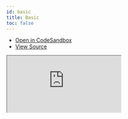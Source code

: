 ```yaml
---
id: basic
title: Basic
toc: false
---
```


- [Open in CodeSandbox](https://codesandbox.io/s/github/tannerlinsley/react-query/tree/main/examples/basic)
- [View Source](https://github.com/tannerlinsley/react-query/tree/main/examples/basic)

<iframe
  src="https://codesandbox.io/embed/github/tannerlinsley/react-query/tree/master/examples/basic?autoresize=1&fontsize=14&theme=dark"
  title="tannerlinsley/react-query: basic"
  sandbox="allow-forms allow-modals allow-popups allow-presentation allow-same-origin allow-scripts"
  style={{
    width: '100%',
    height: '80vh',
    border: '0',
    borderRadius: 8,
    overflow: 'hidden',
    position: 'static',
    zIndex: 0,
  }}
></iframe>

